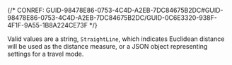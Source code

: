 

{/* CONREF: GUID-98478E86-0753-4C4D-A2EB-7DC84675B2DC#GUID-98478E86-0753-4C4D-A2EB-7DC84675B2DC/GUID-0C6E3320-938F-4F1F-9A55-1B8A224CE73F  */}

Valid values are a string, `StraightLine`, which indicates Euclidean distance will be used as the distance measure, or a JSON object representing settings for a travel mode.

